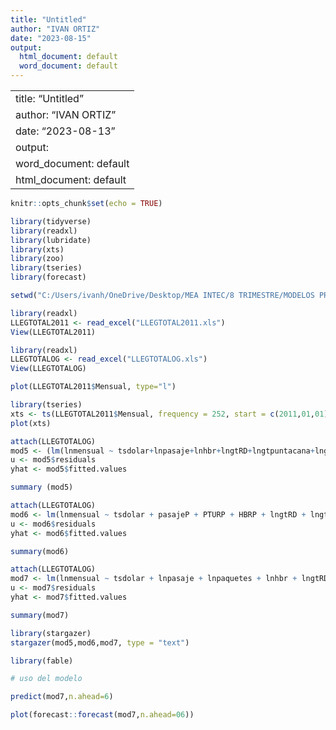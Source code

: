 ---
title: "Untitled"
author: "IVAN ORTIZ"
date: "2023-08-15"
output:
  html_document: default
  word_document: default
---
---
title: "Untitled"
author: "IVAN ORTIZ"
date: "2023-08-13"
output:
  word_document: default
  html_document: default
---

```{r setup, include=FALSE}
knitr::opts_chunk$set(echo = TRUE)
```


```{r llamando libreria}
library(tidyverse)
library(readxl)
library(lubridate)
library(xts)
library(zoo)
library(tseries)
library(forecast)
```

```{r Fijar directorio}
setwd("C:/Users/ivanh/OneDrive/Desktop/MEA INTEC/8 TRIMESTRE/MODELOS PREDICTIVOS/TAREA 1")

library(readxl)
LLEGTOTAL2011 <- read_excel("LLEGTOTAL2011.xls")
View(LLEGTOTAL2011)

library(readxl)
LLEGTOTALOG <- read_excel("LLEGTOTALOG.xls")
View(LLEGTOTALOG)

```

```{r grafico llegtotalnoresidentes}
plot(LLEGTOTAL2011$Mensual, type="l")
```

```{r convertir en serie de tiempo}

library(tseries)
xts <- ts(LLEGTOTAL2011$Mensual, frequency = 252, start = c(2011,01,01))
plot(xts)

```


```{r Pronostico reg lineal5 log}
attach(LLEGTOTALOG)
mod5 <- (lm(lnmensual ~ tsdolar+lnpasaje+lnhbr+lngtRD+lngtpuntacana+lngtcaribe+lneuro))
u <- mod5$residuals
yhat <- mod5$fitted.values

summary (mod5)

```
```{r Pronostico reg lineal 6}
attach(LLEGTOTALOG)
mod6 <- lm(lnmensual ~ tsdolar + pasajeP + PTURP + HBRP + lngtRD + lngtpuntacana + lngtRD + lngtcaribe + lneuro)
u <- mod6$residuals
yhat <- mod6$fitted.values

summary(mod6)

```
```{r Pronostico reg lineal 7}
attach(LLEGTOTALOG)
mod7 <- lm(lnmensual ~ tsdolar + lnpasaje + lnpaquetes + lnhbr + lngtRD + lngtpuntacana + lngtRD + lngtcaribe + lneuro + lngtbav +lngtcabarete + lngtcapcana + lngtcascampo + lngtmer + lngtsosua + lngtsam + lngtterr +lnbach)
u <- mod7$residuals
yhat <- mod7$fitted.values

summary(mod7)

```

```{r COMPARACION }
library(stargazer)
stargazer(mod5,mod6,mod7, type = "text")
```

```{r COMPARACION }
library(fable)

# uso del modelo

predict(mod7,n.ahead=6)

plot(forecast::forecast(mod7,n.ahead=06))
```